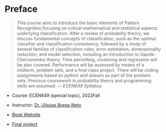 # Preface {.unnumbered}


> This course aims to introduce the basic elements of Pattern Recognition,focusing on critical mathematical and statistical aspects underlying classification. After a review of probability theory, we discuss fundamental concepts of classification, such as the optimal classifier and classification consistency, followed by a study of several families of classification rules, error estimation, dimensionality reduction, and model selection, including an introduction to Vapnik-Chervonenkis theory. Time permitting, clustering and regression will be also covered. Performance will be assessed by means of a midterm, problem sets, and a final class project. There will be coding assignments based on python and sklearn as part of the problem sets. Previous coursework in probability theory and programming skills are assumed. --- *ECEN649 Syllabus*

- Course: ECEN649 (special topic), 2022Fall
- Instructor: [Dr. Ulisses Braga-Neto](https://engineering.tamu.edu/electrical/profiles/ubraganeto.html)


- [Book Website](https://braganeto.engr.tamu.edu/book-website/)
- [Final project](https://github.com/stevengogogo/ECEN649_FinalProject/tree/main)